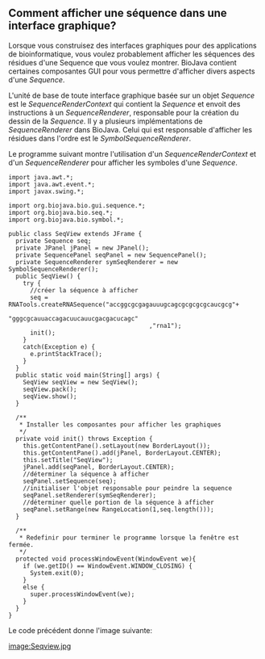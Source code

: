 == Comment afficher une séquence dans une interface graphique? ==

Lorsque vous construisez des interfaces graphiques pour des applications de bioinformatique, vous voulez probablement afficher les séquences des résidues d'une Sequence que vous voulez montrer. BioJava contient certaines composantes GUI pour vous permettre d'afficher divers aspects d'une ''Sequence''.

L'unité de base de toute interface graphique basée sur un objet ''Sequence'' est le ''SequenceRenderContext'' qui contient la ''Sequence'' et envoit des instructions à un ''SequenceRenderer'', responsable pour la création du dessin de la ''Sequence''. Il y a plusieurs implémentations de ''SequenceRenderer'' dans BioJava. Celui qui est responsable d'afficher les résidues dans l'ordre est le ''SymbolSequenceRenderer''.

Le programme suivant montre l'utilisation d'un ''SequenceRenderContext'' et d'un ''SequenceRenderer'' pour afficher les symboles d'une ''Sequence''.

<pre>
import java.awt.*;
import java.awt.event.*;
import javax.swing.*;

import org.biojava.bio.gui.sequence.*;
import org.biojava.bio.seq.*;
import org.biojava.bio.symbol.*;

public class SeqView extends JFrame {
  private Sequence seq;
  private JPanel jPanel = new JPanel();
  private SequencePanel seqPanel = new SequencePanel();
  private SequenceRenderer symSeqRenderer = new SymbolSequenceRenderer();
  public SeqView() {
    try {
      //créer la séquence à afficher
      seq = RNATools.createRNASequence("accggcgcgagauuugcagcgcgcgcgcaucgcg"+
                                       "gggcgcauuaccagacuucauucgacgacucagc"
                                       ,"rna1");
      init();
    }
    catch(Exception e) {
      e.printStackTrace();
    }
  }
  public static void main(String[] args) {
    SeqView seqView = new SeqView();
    seqView.pack();
    seqView.show();
  }

  /**
   * Installer les composantes pour afficher les graphiques
   */
  private void init() throws Exception {
    this.getContentPane().setLayout(new BorderLayout());
    this.getContentPane().add(jPanel, BorderLayout.CENTER);
    this.setTitle("SeqView");
    jPanel.add(seqPanel, BorderLayout.CENTER);
    //déterminer la séquence à afficher
    seqPanel.setSequence(seq);
    //initialiser l'objet responsable pour peindre la sequence
    seqPanel.setRenderer(symSeqRenderer);
    //déterminer quelle portion de la séquence à afficher
    seqPanel.setRange(new RangeLocation(1,seq.length()));
  }
  
  /**
   * Redefinir pour terminer le programme lorsque la fenêtre est fermée.
   */
  protected void processWindowEvent(WindowEvent we){
    if (we.getID() == WindowEvent.WINDOW_CLOSING) {
      System.exit(0);
    }
    else {
      super.processWindowEvent(we);
    }
  }
}
</pre>

Le code précédent donne l'image suivante:

[[image:Seqview.jpg]]